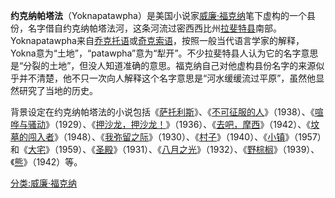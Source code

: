 '''约克纳帕塔法'''（Yoknapatawpha）是美国小说家[[威廉·福克纳|威廉·福克纳]]笔下虚构的一个县份，名字借自约克纳帕塔法河，这条河流过密西西比州[[拉法叶县_(密西西比州)|拉斐特县]]南部。Yoknapatawpha来自[[乔克托语|乔克托语]]或[[奇克索语|奇克索语]]，按照一般当代语言学家的解释，Yokna意为“土地”，“patawpha”意为“犁开”。不少拉斐特县人认为它的名字意思是“分裂的土地”，但没人知道准确的意思。福克纳自己对他虚构县份名字的来源似乎并不清楚，他不只一次向人解释这个名字意思是“河水缓缓流过平原”，虽然他显然研究了当地的历史。

背景设定在约克纳帕塔法的小说包括《[[萨托利斯|萨托利斯]]》、《[[不可征服的人|不可征服的人]]》（1938）、《[[喧哗与骚动|喧哗与骚动]]》（1929）、《[[押沙龙，押沙龙！|押沙龙，押沙龙！]]》（1936）、《[[去吧，摩西|去吧，摩西]]》（1942）、《[[坟墓的闯入者|坟墓的闯入者]]》（1948）、《[[我弥留之际|我弥留之际]]》（1930）、《[[村子|村子]]》（1940）、《[[小镇|小镇]]》（1957）和《[[大宅|大宅]]》（1959）、《[[圣殿|圣殿]]》（1931）、《[[八月之光|八月之光]]》（1932）、《[[野棕榈|野棕榈]]》（1939）、《[[熊|熊]]》（1942）等。

[[分类:威廉·福克纳|分类:威廉·福克纳]]